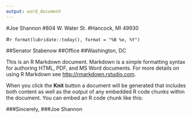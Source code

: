 ```yaml
---
output: word_document
---
```



#Joe Shannon
#804 W. Water St.
#Hancock, MI 49930
  
#`r format(lubridate::today(), format = "%B %e, %Y")`

##Senator Stabenow
##Office
##Washington, DC

This is an R Markdown document. Markdown is a simple formatting syntax for authoring HTML, PDF, and MS Word documents. For more details on using R Markdown see <http://rmarkdown.rstudio.com>.

When you click the **Knit** button a document will be generated that includes both content as well as the output of any embedded R code chunks within the document. You can embed an R code chunk like this:

###Sincerely,
###Joe Shannon
